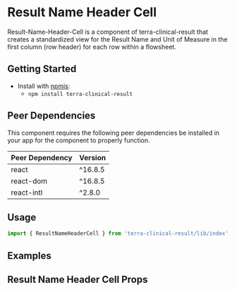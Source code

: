 


<Badge />

# Result Name Header Cell

Result-Name-Header-Cell is a component of terra-clinical-result that creates a standardized view for the Result Name and Unit of Measure in the first column (row header) for each row within a flowsheet.

## Getting Started

- Install with [npmjs](https://www.npmjs.com):
  - `npm install terra-clinical-result`


<!-- AUTO-GENERATED-CONTENT:START Peer Dependencies -->
## Peer Dependencies

This component requires the following peer dependencies be installed in your app for the component to properly function.

| Peer Dependency | Version |
|-|-|
| react | ^16.8.5 |
| react-dom | ^16.8.5 |
| react-intl | ^2.8.0 |

<!-- AUTO-GENERATED-CONTENT:END -->

## Usage
```jsx
import { ResultNameHeaderCell } from 'terra-clinical-result/lib/index';
```

## Examples
<Default />
<FlowsheetExample title="Result Name Header Cells in Sample Flowsheet"/>
<SemanticStyleHeaderNameCell title="Result Name Header Cell in Semantic Table"/>

## Result Name Header Cell Props
<ResultNameHeaderProps />
